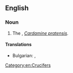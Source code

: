 ==English==

===Noun===
{{en-noun}}

# The {{vern|cuckoo-flower}}, ''[[Cardamine pratensis]]''.

====Translations====
{{trans-top|[[Cardamine pratensis]]}}
* Bulgarian: {{t|bg|мокриш|m}}, {{t|bg|ливадна горва|f}}
{{trans-mid}}

{{trans-bottom}}

[[Category:en:Crucifers]]